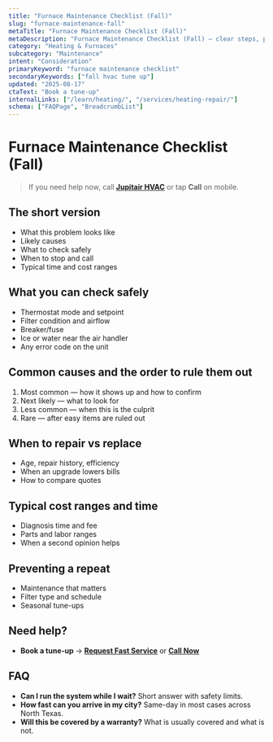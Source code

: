 ```yaml
---
title: "Furnace Maintenance Checklist (Fall)"
slug: "furnace-maintenance-fall"
metaTitle: "Furnace Maintenance Checklist (Fall)"
metaDescription: "Furnace Maintenance Checklist (Fall) — clear steps, practical fixes, and when to call a pro in North Texas."
category: "Heating & Furnaces"
subcategory: "Maintenance"
intent: "Consideration"
primaryKeyword: "furnace maintenance checklist"
secondaryKeywords: ["fall hvac tune up"]
updated: "2025-08-17"
ctaText: "Book a tune-up"
internalLinks: ["/learn/heating/", "/services/heating-repair/"]
schema: ["FAQPage", "BreadcrumbList"]
---
```

# Furnace Maintenance Checklist (Fall)

> If you need help now, call **[Jupitair HVAC](/contact)** or tap **Call** on mobile.

## The short version
- What this problem looks like
- Likely causes
- What to check safely
- When to stop and call
- Typical time and cost ranges

## What you can check safely
- Thermostat mode and setpoint
- Filter condition and airflow
- Breaker/fuse
- Ice or water near the air handler
- Any error code on the unit

## Common causes and the order to rule them out
1. Most common — how it shows up and how to confirm
2. Next likely — what to look for
3. Less common — when this is the culprit
4. Rare — after easy items are ruled out

## When to repair vs replace
- Age, repair history, efficiency
- When an upgrade lowers bills
- How to compare quotes

## Typical cost ranges and time
- Diagnosis time and fee
- Parts and labor ranges
- When a second opinion helps

## Preventing a repeat
- Maintenance that matters
- Filter type and schedule
- Seasonal tune-ups

## Need help?
- **Book a tune-up** → **[Request Fast Service](/contact)** or **[Call Now](tel:+1-XXX-XXX-XXXX)**

## FAQ
- **Can I run the system while I wait?** Short answer with safety limits.
- **How fast can you arrive in my city?** Same-day in most cases across North Texas.
- **Will this be covered by a warranty?** What is usually covered and what is not.

